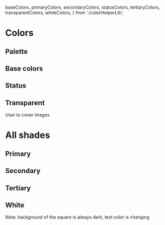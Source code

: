   baseColors,
  primaryColors,
  secondaryColors,
  statusColors,
  tertiaryColors,
  transparentColors,
  whiteColors,
} from './colorHelperLib';

<Meta of={stories} />

# Colors

## Palette

<Canvas>
  <Palette
    colors={[baseColors, primaryColors, secondaryColors, tertiaryColors, whiteColors, statusColors]}
  />
</Canvas>

## Base colors

<Canvas>
  <ColorHelper colors={baseColors} />
</Canvas>

## Status

<Canvas>
  <ColorHelper colors={statusColors} />
</Canvas>

## Transparent

User to cover images

<Canvas>
  <ColorHelper bg="image" colors={transparentColors} />
</Canvas>

# All shades

## Primary

<Canvas>
  <ColorHelper colors={primaryColors} />
</Canvas>

## Secondary

<Canvas>
  <ColorHelper colors={secondaryColors} />
</Canvas>

## Tertiary

<Canvas>
  <ColorHelper colors={tertiaryColors}/>
</Canvas>

## White

Note: background of the square is always dark, text color is changing

<Canvas>
  <ColorHelper bg="dark" colors={whiteColors}/>
</Canvas>
